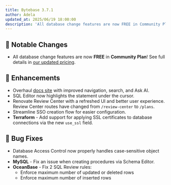 ```yaml
---
title: Bytebase 3.7.1
author: Adela
updated_at: 2025/06/19 18:00:00
description: 'All database change features are now FREE in Community Plan'
---
```



## 🔔 Notable Changes

- All database change features are now **FREE** in **Community Plan**! See full details in [our updated pricing](https://www.bytebase.com/pricing).

## 🎄 Enhancements

- Overhaul [docs site](/) with improved navigation, search, and Ask AI.
- SQL Editor now highlights the statement under the cursor.
- Renovate Review Center with a refreshed UI and better user experience. Review Center routes have changed from `/review-center` to `/plans`.
- Streamline SSO creation flow for easier configuration.
- **Terraform** - Add support for applying SSL certificates to database connections via the new `use_ssl` field.

## 🐛 Bug Fixes

- Database Access Control now properly handles case-sensitive object names.
- **MySQL** - Fix an issue when creating procedures via Schema Editor.
- **OceanBase** - Fix 2 SQL Review rules:
  - Enforce maximum number of updated or deleted rows
  - Enforce maximum number of inserted rows

<InstallUpgrade />
